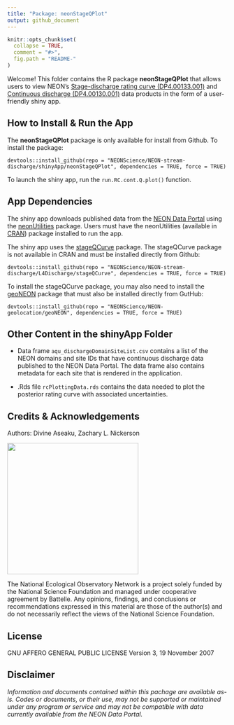 ```yaml
---
title: "Package: neonStageQPlot"
output: github_document
---
```


<!-- README.md is generated from README.Rmd. Please edit that file -->

```r
knitr::opts_chunk$set(
  collapse = TRUE,
  comment = "#>",
  fig.path = "README-"
)

```
<!-- ****** Description ****** -->
Welcome! This folder contains the R package **neonStageQPlot** that allows users to view NEON's [Stage-discharge rating curve (DP4.00133.001)](https://data.neonscience.org/data-products/DP4.00133.001) and [Continuous discharge (DP4.00130.001)](https://data.neonscience.org/data-products/DP4.00130.001) data products in the form of a user-friendly shiny app.

<!-- ****** Usage ****** -->
## How to Install & Run the App

The **neonStageQPlot** package is only available for install from Github. To install the package:

`devtools::install_github(repo = "NEONScience/NEON-stream-discharge/shinyApp/neonStageQPlot", dependencies = TRUE, force = TRUE)`

To launch the shiny app, run the `run.RC.cont.Q.plot()` function.

## App Dependencies

The shiny app downloads published data from the [NEON Data Portal](https://data.neonscience.org/home) using the [neonUtilities](https://github.com/NEONScience/NEON-utilities) package. Users must have the neonUtilities (available in [CRAN](https://cran.r-project.org/web/packages/neonUtilities/index.html)) package installed to run the app.

The shiny app uses the [stageQCurve](https://github.com/NEONScience/NEON-stream-discharge/tree/master/L4Discharge/stageQCurve) package. The stageQCurve package is not available in CRAN and must be installed directly from Github:

`devtools::install_github(repo = "NEONScience/NEON-stream-discharge/L4Discharge/stageQCurve", dependencies = TRUE, force = TRUE)`

To install the stageQCurve package, you may also need to install the [geoNEON](https://github.com/NEONScience/NEON-geolocation/tree/master/geoNEON) package that must also be installed directly from GutHub:

`devtools::install_github(repo = "NEONScience/NEON-geolocation/geoNEON", dependencies = TRUE, force = TRUE)`

## Other Content in the shinyApp Folder

* Data frame `aqu_dischargeDomainSiteList.csv` contains a list of the NEON domains and site IDs that have continuous discharge data published to the NEON Data Portal. The data frame also contains metadata for each site that is rendered in the application.
		
*	.Rds file `rcPlottingData.rds` contains the data needed to plot the posterior rating curve with associated uncertainties.

<!-- ****** Acknowledgements ****** -->
## Credits & Acknowledgements
Authors: Divine Aseaku, Zachary L. Nickerson

<!-- HTML tags to produce image, resize, add hyperlink. -->
<!-- ONLY WORKS WITH HTML or GITHUB documents -->
<a href="http://www.neonscience.org/">
<img src="logo.png" width="300px" />
</a>


<!-- Acknowledgements text -->
The National Ecological Observatory Network is a project solely funded by the National Science Foundation and managed under cooperative agreement by Battelle. Any opinions, findings, and conclusions or recommendations expressed in this material are those of the author(s) and do not necessarily reflect the views of the National Science Foundation.



<!-- ****** License ****** -->
## License

GNU AFFERO GENERAL PUBLIC LICENSE Version 3, 19 November 2007



<!-- ****** Disclaimer ****** -->
## Disclaimer

*Information and documents contained within this pachage are available as-is. Codes or documents, or their use, may not be supported or maintained under any program or service and may not be compatible with data currently available from the NEON Data Portal.*
